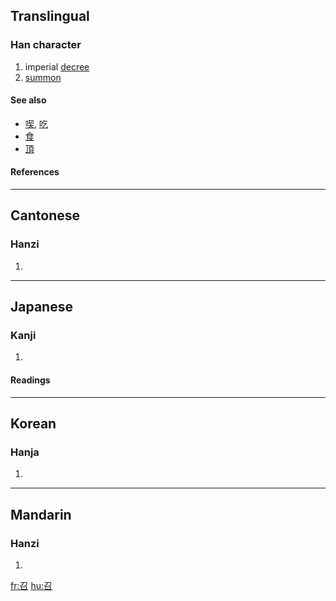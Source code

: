 ==Translingual==

===Han character===
{{Han char|rn=30|rad=口|as=02|sn=5|four=1760<sub>2</sub>|canj=尸竹口 (SHR)}}

# imperial [[decree]]
# [[summon]]

====See also====
*[[喫]], [[吃]]
*[[食]]
*[[頂]]

====References====
{{Han ref|kx=0172.070|dkj=03241|dj=0383.030|hdz=10574.030|uh=53EC|ud=21484|bh=A56C|bd=42348}}

----

==Cantonese==
===Hanzi===
{{yue-hanzi|jyut=|y=jiu6, siu6}}
# {{defn|Cantonese}}
----
==Japanese==
===Kanji===
{{ja-kanji|grade=c|rs=口02}}
# {{defn|Japanese}} 
====Readings====
{{ja-readings|on=[[しょう]] (shō)|kun=[[めす]] (mesu)}}
----
==Korean==
===Hanja===
{{ko-hanja|hangeul=[[소]], [[조]]|rv=so, jo|mr=so, cho}}
# {{defn|Korean}}
----
==Mandarin==
===Hanzi===
{{cmn-hanzi|pin=[[zhào]] (zhao4)|wg=chao<sup>4</sup>}}
# {{defn|Mandarin}}

[[fr:召]]
[[hu:召]]